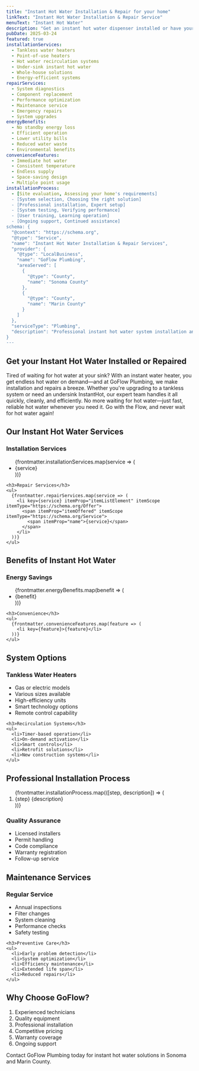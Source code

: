 ```yaml
---
title: "Instant Hot Water Installation & Repair for your home"
linkText: "Instant Hot Water Installation & Repair Service"
menuText: "Instant Hot Water"
description: "Get an instant hot water dispenser installed or have yours repaired by our expert plumbers with upfront pricing."
pubDate: 2025-03-24
featured: true
installationServices:
  - Tankless water heaters
  - Point-of-use heaters
  - Hot water recirculation systems
  - Under-sink instant hot water
  - Whole-house solutions
  - Energy-efficient systems
repairServices:
  - System diagnostics
  - Component replacement
  - Performance optimization
  - Maintenance service
  - Emergency repairs
  - System upgrades
energyBenefits:
  - No standby energy loss
  - Efficient operation
  - Lower utility bills
  - Reduced water waste
  - Environmental benefits
convenienceFeatures:
  - Immediate hot water
  - Consistent temperature
  - Endless supply
  - Space-saving design
  - Multiple point usage
installationProcess:
  - [Site evaluation, Assessing your home's requirements]
  - [System selection, Choosing the right solution]
  - [Professional installation, Expert setup]
  - [System testing, Verifying performance]
  - [User training, Learning operation]
  - [Ongoing support, Continued assistance]
schema: {
  "@context": "https://schema.org",
  "@type": "Service",
  "name": "Instant Hot Water Installation & Repair Services",
  "provider": {
    "@type": "LocalBusiness",
    "name": "GoFlow Plumbing",
    "areaServed": [
      {
        "@type": "County",
        "name": "Sonoma County"
      },
      {
        "@type": "County",
        "name": "Marin County"
      }
    ]
  },
  "serviceType": "Plumbing",
  "description": "Professional instant hot water system installation and repair services. We provide efficient solutions for endless hot water on demand."
}
---
```


<article itemScope itemType="https://schema.org/Service">
<h1 itemProp="name">Get your Instant Hot Water Installed or Repaired</h1>

<div itemProp="description">
  <p>
    Tired of waiting for hot water at your sink? With an instant water heater, you get endless hot water on demand—and at GoFlow Plumbing, we make installation and repairs a breeze. Whether you're upgrading to a tankless system or need an undersink InstantHot, our expert team handles it all quickly, cleanly, and efficiently. No more waiting for hot water—just fast, reliable hot water whenever you need it. Go with the Flow, and never wait for hot water again!
  </p>
</div>

<section itemScope itemType="https://schema.org/Service">
  <h2>Our Instant Hot Water Services</h2>

  <div itemProp="hasOfferCatalog" itemScope itemType="https://schema.org/OfferCatalog">
    <h3>Installation Services</h3>
    <ul>
      {frontmatter.installationServices.map(service => (
        <li key={service} itemProp="itemListElement" itemScope itemType="https://schema.org/Offer">
          <span itemProp="itemOffered" itemScope itemType="https://schema.org/Service">
            <span itemProp="name">{service}</span>
          </span>
        </li>
      ))}
    </ul>

    <h3>Repair Services</h3>
    <ul>
      {frontmatter.repairServices.map(service => (
        <li key={service} itemProp="itemListElement" itemScope itemType="https://schema.org/Offer">
          <span itemProp="itemOffered" itemScope itemType="https://schema.org/Service">
            <span itemProp="name">{service}</span>
          </span>
        </li>
      ))}
    </ul>
  </div>
</section>

<section itemScope itemType="https://schema.org/Service">
  <h2>Benefits of Instant Hot Water</h2>

  <div itemProp="serviceOutput">
    <h3>Energy Savings</h3>
    <ul>
      {frontmatter.energyBenefits.map(benefit => (
        <li key={benefit}>{benefit}</li>
      ))}
    </ul>

    <h3>Convenience</h3>
    <ul>
      {frontmatter.convenienceFeatures.map(feature => (
        <li key={feature}>{feature}</li>
      ))}
    </ul>
  </div>
</section>

<section itemScope itemType="https://schema.org/Product">
  <h2>System Options</h2>

  <div itemScope itemType="https://schema.org/ItemList">
    <h3>Tankless Water Heaters</h3>
    <ul>
      <li>Gas or electric models</li>
      <li>Various sizes available</li>
      <li>High-efficiency units</li>
      <li>Smart technology options</li>
      <li>Remote control capability</li>
    </ul>

    <h3>Recirculation Systems</h3>
    <ul>
      <li>Timer-based operation</li>
      <li>On-demand activation</li>
      <li>Smart controls</li>
      <li>Retrofit solutions</li>
      <li>New construction systems</li>
    </ul>
  </div>
</section>

<section itemScope itemType="https://schema.org/HowTo">
  <h2 itemProp="name">Professional Installation Process</h2>

  <ol>
    {frontmatter.installationProcess.map(([step, description]) => (
      <li key={step} itemScope itemType="https://schema.org/HowToStep">
        <span itemProp="name">{step}</span>
        <span itemProp="text">{description}</span>
      </li>
    ))}
  </ol>

  <div itemScope itemType="https://schema.org/ItemList">
    <h3>Quality Assurance</h3>
    <ul>
      <li>Licensed installers</li>
      <li>Permit handling</li>
      <li>Code compliance</li>
      <li>Warranty registration</li>
      <li>Follow-up service</li>
    </ul>
  </div>
</section>

<section itemScope itemType="https://schema.org/Service">
  <h2>Maintenance Services</h2>

  <div itemProp="serviceOutput">
    <h3>Regular Service</h3>
    <ul>
      <li>Annual inspections</li>
      <li>Filter changes</li>
      <li>System cleaning</li>
      <li>Performance checks</li>
      <li>Safety testing</li>
    </ul>

    <h3>Preventive Care</h3>
    <ul>
      <li>Early problem detection</li>
      <li>System optimization</li>
      <li>Efficiency maintenance</li>
      <li>Extended life span</li>
      <li>Reduced repairs</li>
    </ul>
  </div>
</section>

<section itemScope itemType="https://schema.org/LocalBusiness">
  <h2>Why Choose GoFlow?</h2>

  <div itemProp="hasOfferCatalog" itemScope itemType="https://schema.org/OfferCatalog">
    <ol>
      <li>Experienced technicians</li>
      <li>Quality equipment</li>
      <li>Professional installation</li>
      <li>Competitive pricing</li>
      <li>Warranty coverage</li>
      <li>Ongoing support</li>
    </ol>
  </div>
</section>

<section itemScope itemType="https://schema.org/ContactPoint">
  <p>
    Contact GoFlow Plumbing today for instant hot water solutions in Sonoma and Marin County.
  </p>
</section>
</article>
